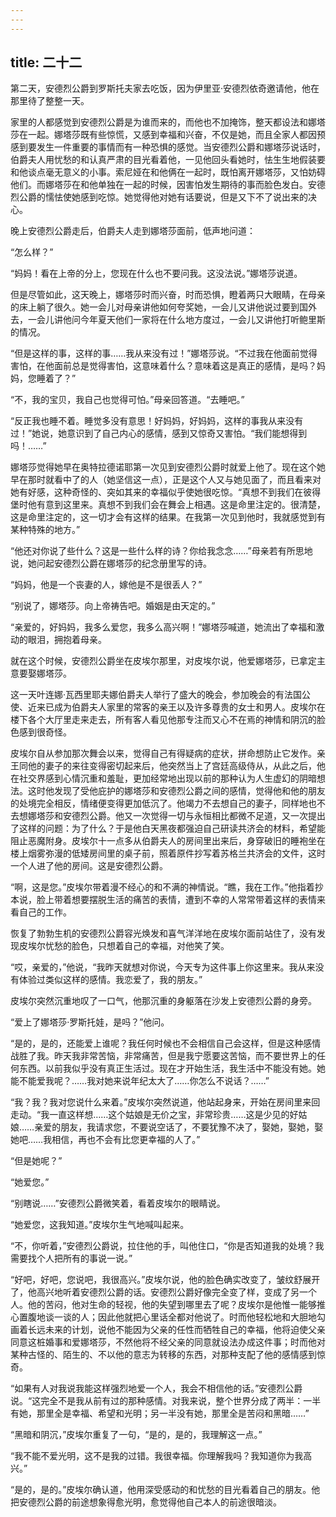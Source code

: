 ```yaml
---
---
---
```

title: 二十二
---




第二天，安德烈公爵到罗斯托夫家去吃饭，因为伊里亚·安德烈依奇邀请他，他在那里待了整整一天。

家里的人都感觉到安德烈公爵是为谁而来的，而他也不加掩饰，整天都设法和娜塔莎在一起。娜塔莎既有些惊慌，又感到幸福和兴奋，不仅是她，而且全家人都因预感到要发生一件重要的事情而有一种恐惧的感觉。当安德烈公爵和娜塔莎说话时，伯爵夫人用忧愁的和认真严肃的目光看着他，一见他回头看她时，怯生生地假装要和他谈点毫无意义的小事。索尼娅在和他俩在一起时，既怕离开娜塔莎，又怕妨碍他们。而娜塔莎在和他单独在一起的时候，因害怕发生期待的事而脸色发白。安德烈公爵的懦怯使她感到吃惊。她觉得他对她有话要说，但是又下不了说出来的决心。

晚上安德烈公爵走后，伯爵夫人走到娜塔莎面前，低声地问道：

“怎么样？”

“妈妈！看在上帝的分上，您现在什么也不要问我。这没法说。”娜塔莎说道。

但是尽管如此，这天晚上，娜塔莎时而兴奋，时而恐惧，瞪着两只大眼睛，在母亲的床上躺了很久。她一会儿对母亲讲他如何夸奖她，一会儿又讲他说过要到国外去，一会儿讲他问今年夏天他们一家将在什么地方度过，一会儿又讲他打听鲍里斯的情况。

“但是这样的事，这样的事……我从来没有过！”娜塔莎说。“不过我在他面前觉得害怕，在他面前总是觉得害怕，这意味着什么？意味着这是真正的感情，是吗？妈妈，您睡着了？”

“不，我的宝贝，我自己也觉得可怕。”母亲回答道。“去睡吧。”

“反正我也睡不着。睡觉多没有意思！好妈妈，好妈妈，这样的事我从来没有过！”她说，她意识到了自己内心的感情，感到又惊奇又害怕。“我们能想得到吗！……”

娜塔莎觉得她早在奥特拉德诺耶第一次见到安德烈公爵时就爱上他了。现在这个她早在那时就看中了的人（她坚信这一点），正是这个人又与她见面了，而且看来对她有好感，这种奇怪的、突如其来的幸福似乎使她很吃惊。“真想不到我们在彼得堡时他有意到这里来。真想不到我们会在舞会上相遇。这是命里注定的。很清楚，这是命里注定的，这一切才会有这样的结果。在我第一次见到他时，我就感觉到有某种特殊的地方。”

“他还对你说了些什么？这是一些什么样的诗？你给我念念……”母亲若有所思地说，她问起安德烈公爵在娜塔莎的纪念册里写的诗。

“妈妈，他是一个丧妻的人，嫁他是不是很丢人？”

“别说了，娜塔莎。向上帝祷告吧。婚姻是由天定的。”

“亲爱的，好妈妈，我多么爱您，我多么高兴啊！”娜塔莎喊道，她流出了幸福和激动的眼泪，拥抱着母亲。

就在这个时候，安德烈公爵坐在皮埃尔那里，对皮埃尔说，他爱娜塔莎，已拿定主意要娶娜塔莎。

这一天叶连娜·瓦西里耶夫娜伯爵夫人举行了盛大的晚会，参加晚会的有法国公使、近来已成为伯爵夫人家里的常客的亲王以及许多尊贵的女士和男人。皮埃尔在楼下各个大厅里走来走去，所有客人看见他那专注而又心不在焉的神情和阴沉的脸色感到很奇怪。

皮埃尔自从参加那次舞会以来，觉得自己有得疑病的症状，拼命想防止它发作。亲王同他的妻子的来往变得密切起来后，他突然当上了宫廷高级侍从，从此之后，他在社交界感到心情沉重和羞耻，更加经常地出现以前的那种认为人生虚幻的阴暗想法。这时他发现了受他庇护的娜塔莎和安德烈公爵之间的感情，觉得他和他的朋友的处境完全相反，情绪便变得更加低沉了。他竭力不去想自己的妻子，同样地也不去想娜塔莎和安德烈公爵。他又一次觉得一切与永恒相比都微不足道，又一次提出了这样的问题：为了什么？于是他白天黑夜都强迫自己研读共济会的材料，希望能阻止恶魔附身。皮埃尔十一点多从伯爵夫人的房间里出来后，身穿破旧的睡袍坐在楼上烟雾弥漫的低矮房间里的桌子前，照着原件抄写着苏格兰共济会的文件，这时一个人进了他的房间。这是安德烈公爵。

“啊，这是您。”皮埃尔带着漫不经心的和不满的神情说。“瞧，我在工作。”他指着抄本说，脸上带着想要摆脱生活的痛苦的表情，遭到不幸的人常常带着这样的表情来看自己的工作。

恢复了勃勃生机的安德烈公爵容光焕发和喜气洋洋地在皮埃尔面前站住了，没有发现皮埃尔忧愁的脸色，只想着自己的幸福，对他笑了笑。

“哎，亲爱的，”他说，“我昨天就想对你说，今天专为这件事上你这里来。我从来没有体验过类似这样的感情。我恋爱了，我的朋友。”

皮埃尔突然沉重地叹了一口气，他那沉重的身躯落在沙发上安德烈公爵的身旁。

“爱上了娜塔莎·罗斯托娃，是吗？”他问。

“是的，是的，还能爱上谁呢？我任何时候也不会相信自己会这样，但是这种感情战胜了我。昨天我非常苦恼，非常痛苦，但是我宁愿要这苦恼，而不要世界上的任何东西。以前我似乎没有真正生活过。现在才开始生活，我生活中不能没有她。她能不能爱我呢？……我对她来说年纪太大了……你怎么不说话？……”

“我？我？我对您说什么来着。”皮埃尔突然说道，他站起身来，开始在房间里来回走动。“我一直这样想……这个姑娘是无价之宝，非常珍贵……这是少见的好姑娘……亲爱的朋友，我请求您，不要说空话了，不要犹豫不决了，娶她，娶她，娶她吧……我相信，再也不会有比您更幸福的人了。”

“但是她呢？”

“她爱您。”

“别瞎说……”安德烈公爵微笑着，看着皮埃尔的眼睛说。

“她爱您，这我知道。”皮埃尔生气地喊叫起来。

“不，你听着，”安德烈公爵说，拉住他的手，叫他住口，“你是否知道我的处境？我需要找个人把所有的事说一说。”

“好吧，好吧，您说吧，我很高兴。”皮埃尔说，他的脸色确实改变了，皱纹舒展开了，他高兴地听着安德烈公爵的话。安德烈公爵好像完全变了样，变成了另一个人。他的苦闷，他对生命的轻视，他的失望到哪里去了呢？皮埃尔是他惟一能够推心置腹地谈一谈的人；因此他就把心里话全都对他说了。时而他轻松地和大胆地勾画着长远未来的计划，说他不能因为父亲的任性而牺牲自己的幸福，他将迫使父亲同意这桩婚事和爱娜塔莎，不然他将不经父亲的同意就设法办成这件事；时而他对某种古怪的、陌生的、不以他的意志为转移的东西，对那种支配了他的感情感到惊奇。

“如果有人对我说我能这样强烈地爱一个人，我会不相信他的话。”安德烈公爵说。“这完全不是我从前有过的那种感情。对我来说，整个世界分成了两半：一半有她，那里全是幸福、希望和光明；另一半没有她，那里全是苦闷和黑暗……”

“黑暗和阴沉，”皮埃尔重复了一句，“是的，是的，我理解这一点。”

“我不能不爱光明，这不是我的过错。我很幸福。你理解我吗？我知道你为我高兴。”

“是的，是的。”皮埃尔确认道，他用深受感动的和忧愁的目光看着自己的朋友。他把安德烈公爵的前途想象得愈光明，愈觉得他自己本人的前途很暗淡。